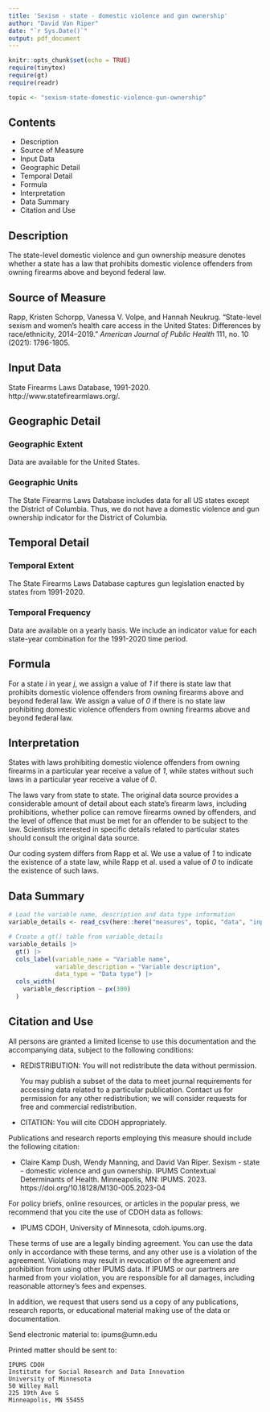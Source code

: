 ```yaml
---
title: 'Sexism - state - domestic violence and gun ownership'
author: "David Van Riper"
date: "`r Sys.Date()`"
output: pdf_document
---
```


```r
knitr::opts_chunk$set(echo = TRUE)
require(tinytex)
require(gt)
require(readr)

topic <- "sexism-state-domestic-violence-gun-ownership"
```

## Contents
* Description
* Source of Measure
* Input Data
* Geographic Detail
* Temporal Detail
* Formula
* Interpretation
* Data Summary
* Citation and Use

## Description
The state-level domestic violence and gun ownership measure denotes whether a state has a law that prohibits domestic violence offenders from owning firearms above and beyond federal law. 

## Source of Measure
Rapp, Kristen Schorpp, Vanessa V. Volpe, and Hannah Neukrug. "State-level sexism and women’s health care access in the United States: Differences by race/ethnicity, 2014–2019." _American Journal of Public Health_ 111, no. 10 (2021): 1796-1805.

## Input Data
State Firearms Laws Database, 1991-2020. http://www.statefirearmlaws.org/.

## Geographic Detail

### Geographic Extent
Data are available for the United States.

### Geographic Units
The State Firearms Laws Database includes data for all US states except the District of Columbia. Thus, we do not have a domestic violence and gun ownership indicator for the District of Columbia.

## Temporal Detail

### Temporal Extent
The State Firearms Laws Database captures gun legislation enacted by states from 1991-2020. 

### Temporal Frequency
Data are available on a yearly basis. We include an indicator value for each state-year combination for the 1991-2020 time period. 

## Formula 
For a state $i$ in year $j$, we assign a value of _1_ if there is state law that prohibits domestic violence offenders from owning firearms above and beyond federal law. We assign a value of _0_ if there is no state law prohibiting domestic violence offenders from owning firearms above and beyond federal law. 

## Interpretation
States with laws prohibiting domestic violence offenders from owning firearms in a particular year receive a value of _1_, while states without such laws in a particular year receive a value of _0_.

The laws vary from state to state. The original data source provides a considerable amount of detail about each state's firearm laws, including prohibitions, whether police can remove firearms owned by offenders, and the level of offence that must be met for an offender to be subject to the law. Scientists interested in specific details related to particular states should consult the original data source. 

Our coding system differs from Rapp et al. We use a value of _1_ to indicate the existence of a state law, while Rapp et al. used a value of _0_ to indicate the existence of such laws. 

## Data Summary
```r
# Load the variable name, description and data type information
variable_details <- read_csv(here::here("measures", topic, "data", "input", "variable_descriptions.csv"))

# Create a gt() table from variable_details
variable_details |> 
  gt() |> 
  cols_label(variable_name = "Variable name",
             variable_description = "Variable description",
             data_type = "Data type") |> 
  cols_width(
    variable_description ~ px(300)
  )
```

## Citation and Use
All persons are granted a limited license to use this documentation and the
accompanying data, subject to the following conditions:

* REDISTRIBUTION: You will not redistribute the data without permission.

  You may publish a subset of the data to meet journal requirements for accessing 
  data related to a particular publication. Contact us for permission for any other 
  redistribution; we will consider requests for free and commercial redistribution.

* CITATION: You will cite CDOH appropriately.

Publications and research reports employing this measure should include the following citation:

* Claire Kamp Dush, Wendy Manning, and David Van Riper. Sexism - state - domestic violence and gun ownership. IPUMS Contextual Determinants of Health. Minneapolis, MN: IPUMS. 2023. https://doi.org/10.18128/M130-005.2023-04 

For policy briefs, online resources, or articles in the popular press, we recommend that you cite the use of CDOH data as follows:

* IPUMS CDOH, University of Minnesota, cdoh.ipums.org.

These terms of use are a legally binding agreement. You can use the data only in 
accordance with these terms, and any other use is a violation of the agreement. 
Violations may result in revocation of the agreement and prohibition from using other 
IPUMS data. If IPUMS or our partners are harmed from your violation, you are 
responsible for all damages, including reasonable attorney's fees and expenses.
        
In addition, we request that users send us a copy of any publications, research
reports, or educational material making use of the data or documentation.

Send electronic material to: ipums@umn.edu

Printed matter should be sent to:

    IPUMS CDOH
    Institute for Social Research and Data Innovation
    University of Minnesota
    50 Willey Hall
    225 19th Ave S
    Minneapolis, MN 55455
